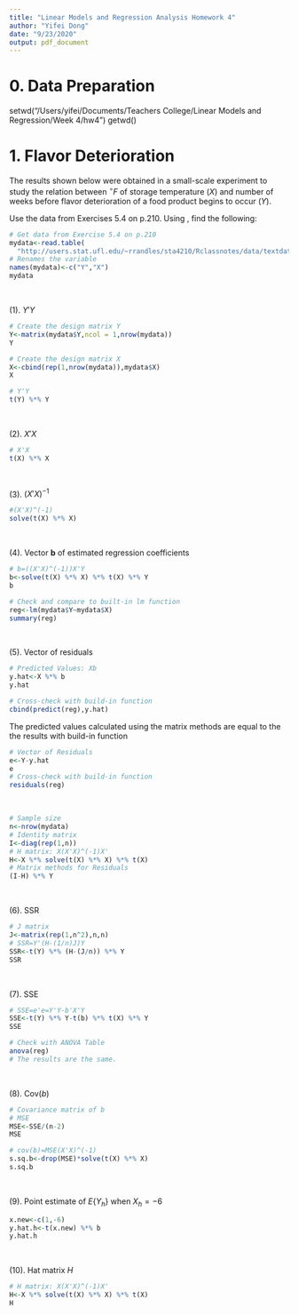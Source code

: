 ```yaml
---
title: "Linear Models and Regression Analysis Homework 4"
author: "Yifei Dong"
date: "9/23/2020"
output: pdf_document
---
```


# 0. Data Preparation
setwd("/Users/yifei/Documents/Teachers College/Linear Models and Regression/Week 4/hw4")
getwd()

# 1. Flavor Deterioration

The results shown below were obtained in a small-scale experiment to study the relation between $^{\circ}F$ of storage temperature ($X$) and number of weeks before flavor deterioration of a food product begins to occur ($Y$).

Use the data from Exercises 5.4 on p.210. Using \textbf{\emph{matrix methods}}, find the following:

```r
# Get data from Exercise 5.4 on p.210
mydata<-read.table(
  "http://users.stat.ufl.edu/~rrandles/sta4210/Rclassnotes/data/textdatasets/KutnerData/Chapter%20%205%20Data%20Sets/CH05PR04.txt")
# Renames the variable
names(mydata)<-c("Y","X")
mydata
```

$~$

(1). $Y'Y$

```r
# Create the design matrix Y
Y<-matrix(mydata$Y,ncol = 1,nrow(mydata))
Y
```

```r
# Create the design matrix X
X<-cbind(rep(1,nrow(mydata)),mydata$X)
X
```

```r
# Y'Y
t(Y) %*% Y
```

$~$

(2). $X'X$

```r
# X'X
t(X) %*% X
```

$~$

(3). $(X'X)^{-1}$

```r
#(X'X)^(-1)
solve(t(X) %*% X)
```

$~$

(4). Vector $\textbf{b}$ of estimated regression coefficients

```r
# b=((X'X)^(-1))X'Y
b<-solve(t(X) %*% X) %*% t(X) %*% Y
b
```

```r
# Check and compare to built-in lm function
reg<-lm(mydata$Y~mydata$X)
summary(reg)
```

$~$

(5). Vector of residuals

```r
# Predicted Values: Xb
y.hat<-X %*% b
y.hat
```

```r
# Cross-check with build-in function
cbind(predict(reg),y.hat)
```

The predicted values calculated using the matrix methods are equal to the the results with build-in function

```r
# Vector of Residuals
e<-Y-y.hat
e
# Cross-check with build-in function
residuals(reg)
```

$~$

```r
# Sample size
n<-nrow(mydata)
# Identity matrix
I<-diag(rep(1,n))
# H matrix: X(X'X)^(-1)X'
H<-X %*% solve(t(X) %*% X) %*% t(X)
# Matrix methods for Residuals
(I-H) %*% Y
```

$~$

(6). SSR

```r
# J matrix
J<-matrix(rep(1,n^2),n,n)
# SSR=Y'(H-(1/n)J)Y
SSR<-t(Y) %*% (H-(J/n)) %*% Y
SSR
```

$~$

(7). SSE

```r
# SSE=e'e=Y'Y-b'X'Y
SSE<-t(Y) %*% Y-t(b) %*% t(X) %*% Y
SSE
```

```r
# Check with ANOVA Table
anova(reg)
# The results are the same.
```

$~$

(8). Cov($b$)

```r
# Covariance matrix of b
# MSE
MSE<-SSE/(n-2)
MSE
```

```r
# cov(b)=MSE(X'X)^(-1)
s.sq.b<-drop(MSE)*solve(t(X) %*% X)
s.sq.b
```

$~$

(9). Point estimate of $E\{Y_{h}\}$ when $X_{h}=-6$

```r
x.new<-c(1,-6)
y.hat.h<-t(x.new) %*% b
y.hat.h
```

$~$

(10). Hat matrix $H$

```r
# H matrix: X(X'X)^(-1)X'
H<-X %*% solve(t(X) %*% X) %*% t(X)
H
```


